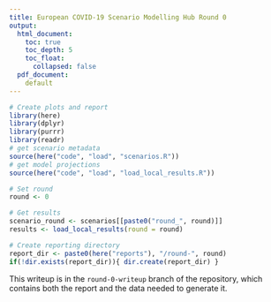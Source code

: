 ```yaml
---
title: European COVID-19 Scenario Modelling Hub Round 0
output:
  html_document:
    toc: true
    toc_depth: 5
    toc_float:
      collapsed: false
  pdf_document:
    default
---
```

```r
# Create plots and report
library(here)
library(dplyr)
library(purrr)
library(readr)
# get scenario metadata
source(here("code", "load", "scenarios.R"))
# get model projections
source(here("code", "load", "load_local_results.R"))

# Set round
round <- 0

# Get results
scenario_round <- scenarios[[paste0("round_", round)]]
results <- load_local_results(round = round)

# Create reporting directory
report_dir <- paste0(here("reports"), "/round-", round)
if(!dir.exists(report_dir)){ dir.create(report_dir) }
```

This writeup is in the `round-0-writeup` branch of the repository, which contains both the report and the data needed to generate it.
